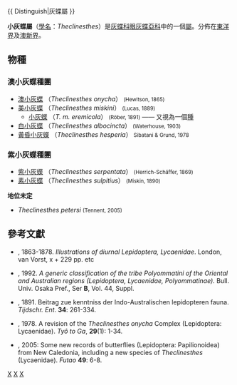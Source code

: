 {{NoteTA|G1=Butterfly}}
{{ Distinguish|灰蝶屬 }}
{{Automatic Taxobox
| taxon = Theclinesthes
| authority = Röber, 1891
| image = TheclinesthesMiskiniArnoldiFUpUnAC1.jpg
| image_caption = [[美小灰蝶|美小灰蝶]] (''T. m. arnoldi'', ♂)
| type_species = [[小灰蝶_(物種)|小灰蝶]]<br />''Plebeius eremicola''
| type_species_authority = Röber, 1891
| subdivision_ranks = [[物種|物種]]
| subdivision = 有7種，詳見正文。
| synonyms = ''Utica'' Hewitson, [1865]
}}

'''小灰蝶屬'''（[[學名|學名]]：''Theclinesthes''）是[[灰蝶科|灰蝶科]][[眼灰蝶亞科|眼灰蝶亞科]]中的一個[[屬|屬]]。分佈在[[東洋界|東洋界]]及[[澳新界|澳新界]]。

== 物種 ==
=== 澳小灰蝶種團 ===
* [[澳小灰蝶|澳小灰蝶]] （''Theclinesthes onycha''） <small>(Hewitson, 1865)</small>
* [[美小灰蝶|美小灰蝶]] （''Theclinesthes miskini''） <small>(Lucas, 1889)</small>
** [[小灰蝶_(物種)|小灰蝶]] （''T. m. eremicola''） <small>(Röber, 1891)</small> —— 又視為一個[[種|種]]
* [[白小灰蝶|白小灰蝶]] （''Theclinesthes albocincta''） <small>(Waterhouse, 1903)</small>
* [[黃昏小灰蝶|黃昏小灰蝶]] （''Theclinesthes hesperia''） <small>Sibatani & Grund, 1978</small>

=== 紫小灰蝶種團 ===
* [[紫小灰蝶|紫小灰蝶]] （''Theclinesthes serpentata''） <small>(Herrich-Schäffer, 1869)</small>
* [[素小灰蝶|素小灰蝶]] （''Theclinesthes sulpitius''） <small>(Miskin, 1890)</small>

'''地位未定'''
* ''Theclinesthes petersi'' <small>(Tennent, 2005)</small>

== 參考文獻 ==
{{taxonbar}}
* {{aut|Hewitson, W. C.}}, 1863-1878. ''Illustrations of diurnal Lepidoptera, Lycaenidae''. London, van Vorst, x + 229 pp. etc
* {{aut|Hirowatari, T.}}, 1992. ''A generic classification of the tribe Polyommatini of the Oriental and Australian regions (Lepidoptera, Lycaenidae, Polyommatinae).'' Bull. Univ. Osaka Pref., Ser '''B''', Vol. 44, Suppl.
* {{aut|Röber, J.}}, 1891. Beitrag zue kenntniss der Indo-Australischen lepidopteren fauna. ''Tijdschr. Ent''. '''34''': 261-334.
* {{aut|Sibatani, A and Grund, R. B.}}, 1978. A revision of the ''Theclinesthes onycha'' Complex (Lepidoptera: Lycaenidae). ''Tyô to Ga'', '''29'''(1): 1-34.
* {{aut|Tennent, W.J.}}, 2005: Some new records of butterflies (Lepidoptera: Papilionoidea) from New Caledonia, including a new species of ''Theclinesthes'' (Lycaenidae). ''Futao'' '''49''': 6-8.

{{Commons category|Theclinesthes}}
{{Taxonbar}}
[[Category:小灰蝶屬|X]]
[[Category:眼灰蝶族|X]]
[[Category:_1891年描述的分类群|X]]